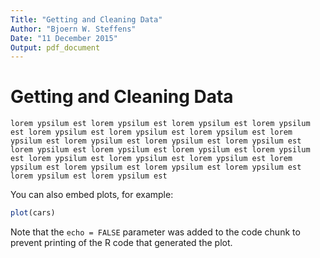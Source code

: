 ```yaml
---
Title: "Getting and Cleaning Data"
Author: "Bjoern W. Steffens"
Date: "11 December 2015"
Output: pdf_document
---
```


# Getting and Cleaning Data

    lorem ypsilum est lorem ypsilum est lorem ypsilum est lorem ypsilum est lorem ypsilum est lorem ypsilum est lorem ypsilum est lorem ypsilum est lorem ypsilum est lorem ypsilum est lorem ypsilum est lorem ypsilum est lorem ypsilum est lorem ypsilum est lorem ypsilum est lorem ypsilum est lorem ypsilum est lorem ypsilum est lorem ypsilum est lorem ypsilum est lorem ypsilum est lorem ypsilum est lorem ypsilum est lorem ypsilum est 



You can also embed plots, for example:

```r
plot(cars)
```

Note that the `echo = FALSE` parameter was added to the code chunk to prevent printing of the R code that generated the plot.
